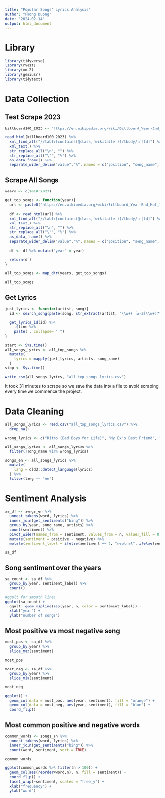 ```yaml
---
title: "Popular Songs' Lyrics Analysis"
author: "Phong Duong"
date: "2024-02-14"
output: html_document
---
```


# Library

```r
library(tidyverse)
library(rvest)
library(xml2)
library(geniusr)
library(tidytext)
```

# Data Collection

## Test Scrape 2023

```r
billboard100_2023 <- "https://en.wikipedia.org/wiki/Billboard_Year-End_Hot_100_singles_of_2023"

read_html(billboard100_2023) %>% 
  xml_find_all("//table[contains(@class,'wikitable')]/tbody/tr[td]") %>% 
  xml_text() %>% 
  str_replace_all("\n", "") %>% 
  str_replace_all("\"", "%") %>% 
  as_data_frame() %>% 
  separate_wider_delim("value","%", names = c("position", "song_name", "artists"))
```

## Scrape All Songs

```r
years <- c(2019:2023) 

get_top_songs <- function(year){
  url <- paste0("https://en.wikipedia.org/wiki/Billboard_Year-End_Hot_100_singles_of_", year)
  
  df <- read_html(url) %>% 
  xml_find_all("//table[contains(@class,'wikitable')]/tbody/tr[td]") %>% 
  xml_text() %>% 
  str_replace_all("\n", "") %>% 
  str_replace_all("\"", "%") %>% 
  as_data_frame() %>% 
  separate_wider_delim("value","%", names = c("position", "song_name", "artists"))
  
  df <- df %>% mutate("year" = year)
  
  return(df)
}

all_top_songs <- map_dfr(years, get_top_songs)

all_top_songs
```

## Get Lyrics

```r
just_lyrics <- function(artist, song){
  id <- search_song(paste(song, str_extract(artist, "\\w+( [A-Z]\\w+)?")))[1,1] %>% pull()
  
  get_lyrics_id(id) %>% 
    .$line %>% 
    paste(., collapse= " ")
}

start <- Sys.time()
all_songs_lyrics <- all_top_songs %>% 
  mutate(
    lyrics = mapply(just_lyrics, artists, song_name)
  )
stop <- Sys.time()

write_csv(all_songs_lyrics, "all_top_songs_lyrics.csv")
```

It took 31 minutes to scrape so we save the data into a file to avoid scraping every time we commence the project.

# Data Cleaning

```r
all_songs_lyrics <- read.csv("all_top_songs_lyrics.csv") %>% 
  drop_na()

wrong_lyrics <- c("Ritmo (Bad Boys for Life)", "My Ex's Best Friend", "Hrs and Hrs")

all_songs_lyrics <- all_songs_lyrics %>% 
  filter(!song_name %in% wrong_lyrics) 
```

```r
songs_en <- all_songs_lyrics %>% 
  mutate(
    lang = cld3::detect_language(lyrics)
  ) %>% 
  filter(lang == "en")
```

# Sentiment Analysis

```r
sa_df <- songs_en %>% 
  unnest_tokens(word, lyrics) %>% 
  inner_join(get_sentiments("bing")) %>% 
  group_by(year, song_name, artists) %>% 
  count(sentiment) %>% 
  pivot_wider(names_from = sentiment, values_from = n, values_fill = 0) %>% 
  mutate(sentiment = positive - negative) %>% 
  mutate(sentiment_label = ifelse(sentiment == 0, "neutral", ifelse(sentiment > 0, "positive", "negative")))

sa_df
```

## Song sentiment over the years

```r
sa_count <- sa_df %>% 
  group_by(year, sentiment_label) %>% 
  count()

#ggalt for smooth lines
ggplot(sa_count) +
  ggalt::geom_xspline(aes(year, n, color = sentiment_label)) +
  xlab("year") +
  ylab("number of songs")
```

## Most positive vs most negative song

```r
most_pos <- sa_df %>% 
  group_by(year) %>% 
  slice_max(sentiment)

most_pos
```

```r
most_neg <- sa_df %>% 
  group_by(year) %>% 
  slice_min(sentiment)

most_neg
```

```r
ggplot() +
  geom_col(data = most_pos, aes(year, sentiment), fill = "orange") +
  geom_col(data = most_neg, aes(year, sentiment), fill = "blue") +
  coord_flip()
```

## Most common positive and negative words

```r
common_words <- songs_en %>% 
  unnest_tokens(word, lyrics) %>% 
  inner_join(get_sentiments("bing")) %>% 
  count(word, sentiment, sort = TRUE)

common_words
```

```r
ggplot(common_words %>% filter(n > 100)) +
  geom_col(aes(reorder(word,n), n, fill = sentiment)) +
  coord_flip() +
  facet_wrap(~sentiment, scales = "free_y") +
  xlab("frequency") +
  ylab("word")
```
